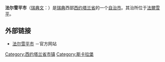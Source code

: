 {{Infobox Kommun|
fullname=Falköpings kommun|
coatofarms=[[File:Falköping_vapen.svg|100px]]|
county=[[西约塔兰省|西约塔兰省]]|
province=[[西约特兰|西约特兰]]|
capital=[[法爾雪平|法爾雪平]]|
map=[[File:Falköping_Municipality_in_Västra_Götaland_County.png|200px]]|
arearank=第110名|
area=1,071.41|
arealand=1,056.69|
populationrank=第76名|
population=31,240|
densityrank=第138名|
populationdensity=29.6|
website=http://www.falkoping.se/|
footnotes=面积与人口统计数据来自[[瑞典统计局|瑞典统计局]]，截至2006年12月31日}}

'''法尔雪平市'''（[[瑞典文|瑞典文]]：{{lang|sv|''Falköpings kommun''}}）是[[瑞典|瑞典]]西部[[西约塔兰省|西约塔兰省]]的一个[[瑞典自治市|自治市]]。其治所位于[[法爾雪平|法爾雪平]]。

== 外部链接 ==
* [http://www.falkoping.se/ 法尔雪平市] {{Wayback|url=http://www.falkoping.se/ |date=20101122103255 }}－官方网站

{{Västra Götaland County}}
{{Localities in Falköping Municipality}}

[[Category:西约塔兰省市镇|Category:西约塔兰省市镇]]
[[Category:斯卡拉堡|Category:斯卡拉堡]]